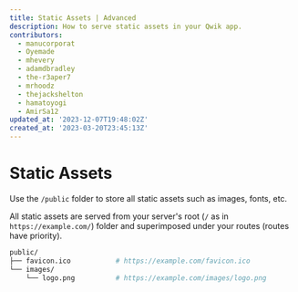 ```yaml
---
title: Static Assets | Advanced
description: How to serve static assets in your Qwik app.
contributors:
  - manucorporat
  - Oyemade
  - mhevery
  - adamdbradley
  - the-r3aper7
  - mrhoodz
  - thejackshelton
  - hamatoyogi
  - AmirSa12
updated_at: '2023-12-07T19:48:02Z'
created_at: '2023-03-20T23:45:13Z'
---
```


# Static Assets

Use the `/public` folder to store all static assets such as images, fonts, etc.

All static assets are served from your server's root (`/` as in `https://example.com/`) folder and superimposed under your routes (routes have priority).

```bash
public/
├── favicon.ico           # https://example.com/favicon.ico
└── images/
    └── logo.png          # https://example.com/images/logo.png
```
